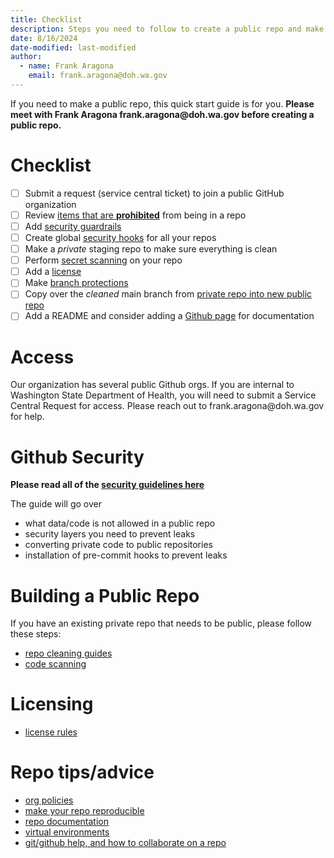 ```yaml
---
title: Checklist
description: Steps you need to follow to create a public repo and make sure it is secure
date: 8/16/2024
date-modified: last-modified
author: 
  - name: Frank Aragona
    email: frank.aragona@doh.wa.gov
---
```



If you need to make a public repo, this quick start guide is for you. **Please meet with Frank Aragona frank.aragona@doh.wa.gov before creating a public repo.** 

# Checklist

- [ ] Submit a request (service central ticket) to join a public GitHub organization
- [ ] Review [items that are **prohibited**](security.qmd#tbl-prohibit) from being in a repo
- [ ] Add [security guardrails](security.qmd#sec-creds)
- [ ] Create global [security hooks](security.qmd#sec-hooks) for all your repos
- [ ] Make a _private_ staging repo to make sure everything is clean
- [ ] Perform [secret scanning](security.qmd#sec-scan) on your repo
- [ ] Add a [license](lic.qmd) 
- [ ] Make [branch protections](https://docs.github.com/en/repositories/configuring-branches-and-merges-in-your-repository/managing-protected-branches/about-protected-branches)
- [ ] Copy over the _cleaned_ main branch from [private repo into new public repo](security.qmd#sec-public)
- [ ] Add a README and consider adding a [Github page](how_to.qmd) for documentation

:::{.panel-tabset}

# Access

Our organization has several public Github orgs. If you are internal to Washington State Department of Health, you will need to submit a Service Central Request for access. Please reach out to frank.aragona@doh.wa.gov for help.

# Github Security

**Please read all of the [security guidelines here](security.qmd)**

The guide will go over

- what data/code is not allowed in a public repo
- security layers you need to prevent leaks
- converting private code to public repositories
- installation of pre-commit hooks to prevent leaks

# Building a Public Repo 

If you have an existing private repo that needs to be public, please follow these steps:

- [repo cleaning guides](https://nw-page.github.io/standards/gh/security.html#pushing-private-code-to-public-repos)
- [code scanning](https://nw-page.github.io/standards/gh/security.html#secret-scanning)

# Licensing

- [license rules](https://nw-page.github.io/standards/gh/lic.html)

# Repo tips/advice

- [org policies](https://nw-page.github.io/standards/gh/policies.html)
- [make your repo reproducible](https://nw-page.github.io/standards/gh/reproduce.html)
- [repo documentation](https://nw-page.github.io/standards/gh/how_to.html)
- [virtual environments](https://nw-page.github.io/standards/gh/renv.html)
- [git/github help, and how to collaborate on a repo](contribute.qmd)

:::
